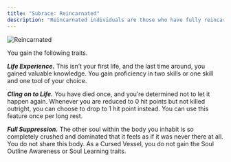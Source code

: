 ```yaml
---
title: "Subrace: Reincarnated"
description: "Reincarnated individuals are those who have fully reincarnated into their vessel’s body, taking complete ownership of it as their own."
---
```


<img
  src="/images/races/reincarnated.png"
  alt="Reincarnated"
/>

You gain the following traits.

***Life Experience.*** This isn’t your first life, and the last time around, you gained valuable knowledge. You gain proficiency in two skills or one skill and one tool of your choice.

***Cling on to Life.*** You have died once, and you’re determined not to let it happen again. Whenever you are reduced to 0 hit points but not killed outright, you can choose to drop to 1 hit point instead. You can use this feature once per long rest.

***Full Suppression.*** The other soul within the body you inhabit is so completely crushed and dominated that it feels as if it was never there at all. You do not share this body. As a Cursed Vessel, you do not gain the Soul Outline Awareness or Soul Learning traits.